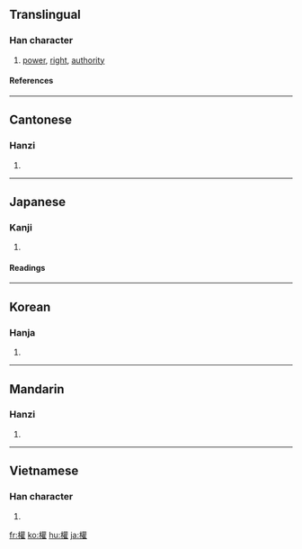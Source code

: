 {{see|权|権}}

==Translingual==
===Han character===
{{Han char|rn=75|rad=木|as=18|sn=22|four=4491<sub>4</sub>|canj=木廿口土 (DTRG)}}
# [[power]], [[right]], [[authority]]
====References====
{{Han ref|kx=0563.190|dkj=15926|dj=0951.320|hdz=21319.060|uh=6B0A|ud=27402|bh=C576|bd=50550}}

----
==Cantonese==
===Hanzi===
{{yue-hanzi|jyut=|y=kyun4}}
# {{defn|Cantonese}}

----
==Japanese==
===Kanji===
{{ja-kanji|grade=|rs=木18}}
# {{defn|Japanese}} 
====Readings====
{{ja-readings|on=[[けん]] (ken), [[ごん]] (gon)|kun=[[おもり]] (omori), [[はかる]] (hakaru), [[かり]] (kari)}}

----
==Korean==
===Hanja===
{{ko-hanja|hangeul=권|eumhun=권세|rv=gwon|mr=kwŏn|y=kwen}}
# {{defn|Korean}}

----
==Mandarin==
===Hanzi===
{{cmn-hanzi|sim=权|pin=[[quán]] ([[quan2]])|wg=ch'üan<sup>2</sup>}}
# {{defn|Mandarin}}

----
==Vietnamese==
===Han character===
{{vi-hantu|quyền}}
# {{defn|Vietnamese}}

[[fr:權]]
[[ko:權]]
[[hu:權]]
[[ja:權]]